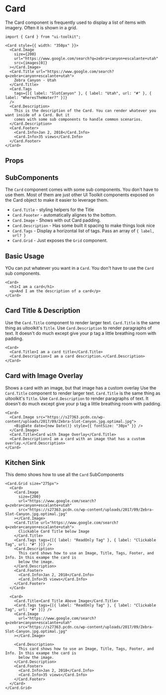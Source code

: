 
# Card

The Card component is frequently used to display a list of items with imagery. Often it is shown in a grid.

```tsx
import { Card } from "ui-toolkit";
```

```tsx live=true
<Card style={{ width: "350px" }}>
  <Card.Image
    size={200}
    url="https://www.google.com/search?q=zebra+canyon+escalante+utah"
    src={images[0]}
  ></Card.Image>
  <Card.Title url="https://www.google.com/search?q=zebra+canyon+escalante+utah">
    Zebra Canyon - Utah
  </Card.Title>
  <Card.Tags
    tags={[{ label: "SlotCanyon" }, { label: "Utah", url: "#" }, { label: "WheresTheWater?" }]}
  />
  <Card.Description>
    This is the description of the Card. You can render whatever you want inside of a Card. But it
    comes with some sub components to handle common scenarios.
  </Card.Description>
  <Card.Footer>
    <Card.Info>Jan 2, 2018</Card.Info>
    <Card.Info>35 views</Card.Info>
  </Card.Footer>
</Card>
```

## Props

<PropsTable name="CardProps" />

## SubComponents

The `Card` component comes with some sub components. You don't have to use them. Most of them are just other UI Toolkit
components exposed on the Card object to make it easier to leverage them.

- `Card.Title` - styling helpers for the Title
- `Card.Foooter` - automatically alignes to the bottom.
- `Card.Image` - Shows with out Card padding.
- `Card.Description` - Has some built it spacing to make things look nice
- `Card.Tags` - Display a horizontal list of tags. Pass an array of `{ label, url? }`
- `Card.Grid` - Just exposes the `Grid` component.

## Basic Usage

YOu can put whatever you want in a `Card`. You don't have to use the `Card` sub components.

```tsx live=true
<Card>
  <h1>I am a card</h1>
  <p>And I am the description of a card</p>
</Card>
```

## Card Title & Description

Use the `Card.Title` component to render larger text. `Card.Title` is the same thing as uitoolkit's `Title`.
Use `Card.Description` to render paragraphs of text. It doesn't do much except give your p tag a little breathing room with padding.

```tsx live=true
<Card>
  <Card.Title>I am a card title</Card.Title>
  <Card.Description>I am a card description.</Card.Description>
</Card>
```

## Card with Image Overlay

Shows a card with an image, but that image has a custom overlay
Use the `Card.Title` component to render larger text. `Card.Title` is the same thing as uitoolkit's `Title`.
Use `Card.Description` to render paragraphs of text. It doesn't do much except give your p tag a little breathing room with padding.

```tsx live=true
<Card>
  <Card.Image src="https://s27363.pcdn.co/wp-content/uploads/2017/09/Zebra-Slot-Canyon.jpg.optimal.jpg">
    <BigDate date={new Date()} style={{ fontSize: "30px" }} />
  </Card.Image>
  <Card.Title>Card with Image Overlay</Card.Title>
  <Card.Description>I am a card with an image that has a custom overlay.</Card.Description>
</Card>
```

## Kitchen Sink

This demo shows how to use all the `Card` SubComponents

```tsx live=true
<Card.Grid size="275px">
  <Card>
    <Card.Image
      size={200}
      url="https://www.google.com/search?q=zebra+canyon+escalante+utah"
      src="https://s27363.pcdn.co/wp-content/uploads/2017/09/Zebra-Slot-Canyon.jpg.optimal.jpg"
    ></Card.Image>
    <Card.Title url="https://www.google.com/search?q=zebra+canyon+escalante+utah">
      Clickable Card Title below Image
    </Card.Title>
    <Card.Tags tags={[{ label: "ReadOnly Tag" }, { label: "Clickable Tag", url: "#" }]} />
    <Card.Description>
      This card shows how to use an Image, Title, Tags, Footer, and Info. In this exampe the card is
      below the image.
    </Card.Description>
    <Card.Footer>
      <Card.Info>Jan 2, 2018</Card.Info>
      <Card.Info>35 views</Card.Info>
    </Card.Footer>
  </Card>

  <Card>
    <Card.Title>Card Title Above Image</Card.Title>
    <Card.Tags tags={[{ label: "ReadOnly Tag" }, { label: "Clickable Tag", url: "#" }]} />
    <Card.Image
      url="https://www.google.com/search?q=zebra+canyon+escalante+utah"
      src="https://s27363.pcdn.co/wp-content/uploads/2017/09/Zebra-Slot-Canyon.jpg.optimal.jpg"
    ></Card.Image>

    <Card.Description>
      This card shows how to use an Image, Title, Tags, Footer, and Info. In this exampe the card is
      below the image.
    </Card.Description>
    <Card.Footer>
      <Card.Info>Jan 2, 2018</Card.Info>
      <Card.Info>35 views</Card.Info>
    </Card.Footer>
  </Card>
</Card.Grid>
```
